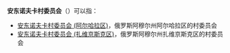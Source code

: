 '''安东诺夫卡村委员会'''（{{lang-ru|Антоновский сельсовет}}）可以指：
* [[安东诺夫卡村委员会_(阿尔哈拉区)|安东诺夫卡村委员会 (阿尔哈拉区)]]，俄罗斯阿穆尔州阿尔哈拉区的村委员会
* [[安东诺夫卡村委员会_(扎维京斯克区)|安东诺夫卡村委员会 (扎维京斯克区)]]，俄罗斯阿穆尔州扎维京斯克区的村委员会

{{disambig|cat=俄语译名消歧义}}